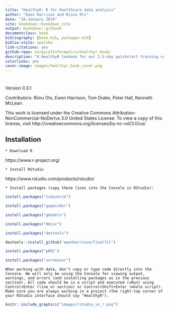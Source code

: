 ```yaml
--- 
title: "HealthyR: R for healthcare data analysis"
author: "Ewen Harrison and Riinu Ots"
date: "16-January 2019"
site: bookdown::bookdown_site
output: bookdown::gitbook
documentclass: book
bibliography: [book.bib, packages.bib]
biblio-style: apalike
link-citations: yes
github-repo: SurgicalInformatics/healthyr_book/
description: "A HealthyR texbook for our 2.5-day quickstart training course."
colorlinks: yes
cover-image: images/healthyr_book_cover.png
---
```


# {-}

Version 0.3.1

Contributors: Riinu Ots, Ewen Harrison, Tom Drake, Peter Hall, Kenneth McLean.

This work is licensed under the Creative Commons Attribution-NonCommercial-NoDerivs 3.0 United States License. To view a copy of this license, visit http://creativecommons.org/licenses/by-nc-nd/3.0/us/



## Installation

```block
* Download R 
```

https://www.r-project.org/

```block
* Install RStudio
```

https://www.rstudio.com/products/rstudio/

```block

* Install packages (copy these lines into the Console in RStudio):
```

```r
install.packages("tidyverse")

install.packages("gapminder")

install.packages("gmodels")

install.packages("Hmisc")

install.packages("devtools")

devtools::install_github("ewenharrison/finalfit")

install.packages("pROC")

install.packages("survminer")

```

```block
When working with data, don't copy or type code directly into the Console. We will only be using the Console for viewing output, warnings, and errors (and installing packages as in the previous section). All code should be in a script and executed (=Run) using Control+Enter (line or section) or Control+Shift+Enter (whole script). Make sure you are always working in a project (the right-top corner of your RStudio interface should say "HealthyR").
```

```r
knitr::include_graphics("images/rstudio_vs_r.png")
```


